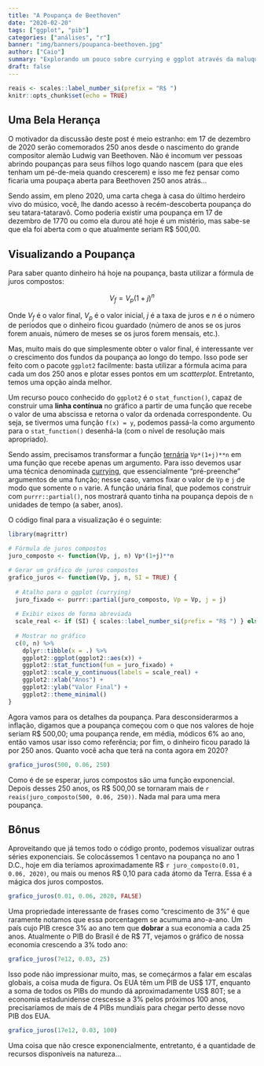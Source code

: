 ```yaml
---
title: "A Poupança de Beethoven"
date: "2020-02-20"
tags: ["ggplot", "pib"]
categories: ["análises", "r"]
banner: "img/banners/poupanca-beethoven.jpg"
author: ["Caio"]
summary: "Explorando um pouco sobre currying e ggplot através da maluquice que são os juros compostos."
draft: false
---
```


```r
reais <- scales::label_number_si(prefix = "R$ ")
knitr::opts_chunk$set(echo = TRUE)
```

## Uma Bela Herança

O motivador da discussão deste post é meio estranho: em 17 de dezembro de 2020
serão comemorados 250 anos desde o nascimento do grande compositor alemão Ludwig
van Beethoven. Não é incomum ver pessoas abrindo poupanças para seus filhos logo
quando nascem (para que eles tenham um pé-de-meia quando crescerem) e isso me
fez pensar como ficaria uma poupaça aberta para Beethoven 250 anos atrás...

Sendo assim, em pleno 2020, uma carta chega à casa do último herdeiro vivo do
músico, você, lhe dando acesso à recém-descoberta poupança do seu
tatara-tataravô. Como poderia existir uma poupança em 17 de dezembro de 1770 ou
como ela durou até hoje é um mistério, mas sabe-se que ela foi aberta com o que
atualmente seriam R$ 500,00.

## Visualizando a Poupança

Para saber quanto dinheiro há hoje na poupança, basta utilizar a fórmula de
juros compostos:

$$
V_f=V_p(1+j)^n
$$

Onde $V_f$ é o valor final, $V_p$ é o valor inicial, $j$ é a taxa de juros e $n$
é o número de períodos que o dinheiro ficou guardado (número de anos se os juros
forem anuais, número de meses se os juros forem mensais, etc.).

Mas, muito mais do que simplesmente obter o valor final, é interessante ver o
crescimento dos fundos da poupança ao longo do tempo. Isso pode ser feito com o
pacote `ggplot2` facilmente: basta utilizar a fórmula acima para cada um dos 250
anos e plotar esses pontos em um *scatterplot*. Entretanto, temos uma opção
ainda melhor.

Um recurso pouco conhecido do `ggplot2` é o `stat_function()`, capaz de
construir uma **linha contínua** no gráfico a partir de uma função que recebe o
valor de uma abscissa e retorna o valor da ordenada correspondente. Ou seja, se
tivermos uma função `f(x) = y`, podemos passá-la como argumento para o
`stat_function()` desenhá-la (com o nível de resolução mais apropriado).

Sendo assim, precisamos transformar a função
[ternária](https://pt.wikipedia.org/wiki/Aridade) `Vp*(1+j)**n` em uma função
que recebe apenas um argumento. Para isso devemos usar uma técnica denominada
[currying](https://pt.wikipedia.org/wiki/Currying), que essencialmente
"pré-preenche" argumentos de uma função; nesse caso, vamos fixar o valor de `Vp`
e `j` de modo que somente o `n` varie. A função unária final, que podemos
construir com `purrr::partial()`, nos mostrará quanto tinha na poupança depois
de `n` unidades de tempo (a saber, anos).

O código final para a visualização é o seguinte:

```r
library(magrittr)

# Fórmula de juros compostos
juro_composto <- function(Vp, j, n) Vp*(1+j)**n

# Gerar um gráfico de juros compostos
grafico_juros <- function(Vp, j, n, SI = TRUE) {
  
  # Atalho para o ggplot (currying)
  juro_fixado <- purrr::partial(juro_composto, Vp = Vp, j = j)
  
  # Exibir eixos de forma abreviada
  scale_real <- if (SI) { scales::label_number_si(prefix = "R$ ") } else { I }
  
  # Mostrar no gráfico
  c(0, n) %>%
    dplyr::tibble(x = .) %>%
    ggplot2::ggplot(ggplot2::aes(x)) +
    ggplot2::stat_function(fun = juro_fixado) +
    ggplot2::scale_y_continuous(labels = scale_real) +
    ggplot2::xlab("Anos") +
    ggplot2::ylab("Valor Final") +
    ggplot2::theme_minimal()
}
```

Agora vamos para os detalhes da poupança. Para desconsiderarmos a inflação,
digamos que a poupança começou com o que nos valores de hoje seriam R$ 500,00;
uma poupança rende, em média, módicos 6% ao ano, então vamos usar isso como
referência; por fim, o dinheiro ficou parado lá por 250 anos. Quanto você acha
que terá na conta agora em 2020?

```r
grafico_juros(500, 0.06, 250)
```

Como é de se esperar, juros compostos são uma função exponencial. Depois desses
250 anos, os R$ 500,00 se tornaram mais de
`r reais(juro_composto(500, 0.06, 250))`. Nada mal para uma mera poupança.

## Bônus

Aproveitando que já temos todo o código pronto, podemos visualizar outras séries
exponenciais. Se colocássemos 1 centavo na poupança no ano 1 D.C., hoje em dia
teríamos aproximadamente R$ `r juro_composto(0.01, 0.06, 2020)`, ou mais ou menos
R$ 0,10 para cada átomo da Terra. Essa é a mágica dos juros compostos.

```r
grafico_juros(0.01, 0.06, 2020, FALSE)
```

Uma propriedade interessante de frases como "crescimento de 3%" é que raramente
notamos que essa porcentagem se acumuma ano-a-ano. Um país cujo PIB cresce 3% ao
ano tem que **dobrar** a sua economia a cada 25 anos. Atualmente o PIB do Brasil
é de R$ 7T, vejamos o gráfico de nossa economia crescendo a 3% todo ano:

```r
grafico_juros(7e12, 0.03, 25)
```

Isso pode não impressionar muito, mas, se começármos a falar em escalas globais,
a coisa muda de figura. Os EUA têm um PIB de US$ 17T, enquanto a soma de todos
os PIBs do mundo dá aproximadamente US$ 80T; se a economia estadunidense
crescesse a 3% pelos próximos 100 anos, precisaríamos de mais de 4 PIBs mundiais
para chegar perto desse novo PIB dos EUA.

```r
grafico_juros(17e12, 0.03, 100)
```

Uma coisa que não cresce exponencialmente, entretanto, é a quantidade de
recursos disponíveis na natureza...
